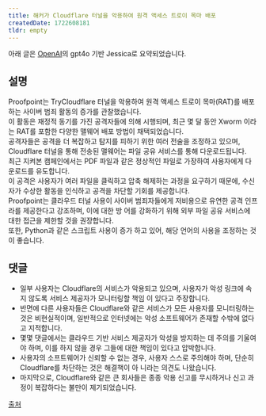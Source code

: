```yaml
---
title: 해커가 Cloudflare 터널을 악용하여 원격 액세스 트로이 목마 배포
createdDate: 1722608181
tldr: empty
---
```

아래 글은 [OpenAI](https://openai.com)의 gpt4o 기반 Jessica로 요약되었습니다.

## 설명

Proofpoint는 TryCloudflare 터널을 악용하여 원격 액세스 트로이 목마(RAT)를 배포하는 사이버 범죄 활동의 증가를 관찰했습니다.\
이 활동은 재정적 동기를 가진 공격자들에 의해 시행되며, 최근 몇 달 동안 Xworm 이라는 RAT를 포함한 다양한 맬웨어 배포 방법이 채택되었습니다.\
공격자들은 공격을 더 복잡하고 탐지를 피하기 위한 여러 전술을 조정하고 있으며, Cloudflare 터널을  통해 전송된 맬웨어는 파일 공유 서비스를 통해 다운로드됩니다.\
최근 지켜본 캠페인에서는 PDF 파일과 같은 정상적인 파일로 가장하여 사용자에게 다운로드를 유도합니다.\
이 공격은 사용자가 여러 파일을 클릭하고 압축 해제하는 과정을 요구하기 때문에, 수신자가 수상한 활동을 인식하고 공격을 차단할 기회를 제공합니다.\
Proofpoint는 클라우드 터널 사용이 사이버 범죄자들에게 저비용으로 유연한 공격 인프라를 제공한다고 강조하며, 이에 대한 방 어를 강화하기 위해 외부 파일 공유 서비스에 대한 접근을 제한할 것을 권장합니다.\
또한, Python과 같은 스크립트 사용이 증가 하고 있어, 해당 언어의 사용을 조정하는 것이 좋습니다.

## 댓글

- 일부 사용자는 Cloudflare의 서비스가 악용되고 있으며, 사용자가 악성 링크에 속지 않도록 서비스 제공자가 모니터링할 책임 이 있다고 주장합니다.
- 반면에 다른 사용자들은 Cloudflare와 같은 서비스가 모든 사용자를 모니터링하는 것은 비현실적이며, 일반적으로 인터넷에는 악성 소프트웨어가 존재할 수밖에 없다고 지적합니다.
- 몇몇 댓글에서는 클라우드 기반 서비스 제공자가 악성을 방지하는 데 주의를 기울여야 하며, 이를 하지 않을 경우 그들에 대한 책임이 있다고 압박합니다.
- 사용자의 소프트웨어가 신뢰할 수 없는 경우, 사용자 스스로 주의해야 하며, 단순히 Cloudflare를 차단하는 것은 해결책이 아 니라는 의견도 나왔습니다.
- 마지막으로, Cloudflare와 같은 큰 회사들은 종종 악용 신고를 무시하거나 신고 과정이 복잡하다는 불만이 제기되었습니다.

[출처](https://news.ycombinator.com/item?id=41132328)
